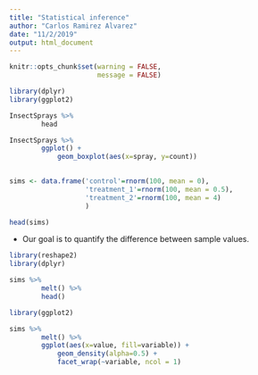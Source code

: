```yaml
---
title: "Statistical inference"
author: "Carlos Ramirez Alvarez"
date: "11/2/2019"
output: html_document
---
```


```r
knitr::opts_chunk$set(warning = FALSE,
                      message = FALSE)
```

```r
library(dplyr)
library(ggplot2)

InsectSprays %>%
        head
```

```r
InsectSprays %>%
        ggplot() +
            geom_boxplot(aes(x=spray, y=count))
        
```

```r
sims <- data.frame('control'=rnorm(100, mean = 0),
                   'treatment_1'=rnorm(100, mean = 0.5),
                   'treatment_2'=rnorm(100, mean = 4)
                   )

head(sims)
```

* Our goal is to quantify the difference between sample values.

```r
library(reshape2)
library(dplyr)

sims %>% 
        melt() %>%
        head()
```

```r
library(ggplot2)

sims %>%
        melt() %>%
        ggplot(aes(x=value, fill=variable)) +
            geom_density(alpha=0.5) +
            facet_wrap(~variable, ncol = 1)
```
